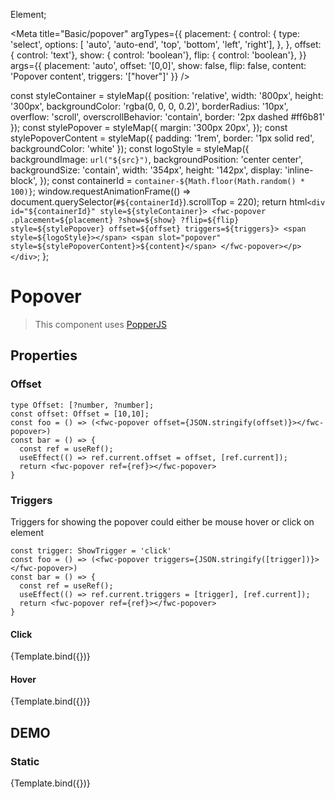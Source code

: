 Element;

<Meta
  title="Basic/popover"
  argTypes={{
    placement: {
      control: {
        type: 'select',
        options: [ 'auto', 'auto-end', 'top', 'bottom', 'left', 'right'],
      },
    },
    offset: { control: 'text'},
    show: { control: 'boolean'},
    flip: { control: 'boolean'},
  }}
  args={{
    placement: 'auto',
    offset: '[0,0]',
    show: false,
    flip: false,
    content: 'Popover content',
    triggers: '["hover"]'
  }}
/>

  const styleContainer = styleMap({
    position: 'relative',
    width: '800px',
    height: '300px',
    backgroundColor: 'rgba(0, 0, 0, 0.2)',
    borderRadius: '10px',
    overflow: 'scroll',
    overscrollBehavior: 'contain',
    border: '2px dashed #ff6b81'
  });
  const stylePopover = styleMap({
      margin: '300px 20px',
  });
  const stylePopoverContent = styleMap({
      padding: '1rem',
      border: '1px solid red',
      backgroundColor: 'white'
  });
  const logoStyle = styleMap({
    backgroundImage: `url("${src}")`,
    backgroundPosition: 'center center',
    backgroundSize: 'contain',
    width: '354px',
    height: '142px',
    display: 'inline-block',
  });
  const containerId = `container-${Math.floor(Math.random() * 100)}`;
  window.requestAnimationFrame(() => document.querySelector(`#${containerId}`).scrollTop = 220);
  return html`
      <div id="${containerId}" style=${styleContainer}>
        <fwc-popover .placement=${placement} ?show=${show} ?flip=${flip} style=${stylePopover} offset=${offset} triggers=${triggers}>
          <span style=${logoStyle}></span>
          <span slot="popover" style=${stylePopoverContent}>${content}</span>
        </fwc-popover></p>
      </div>
    `;
};

# Popover
> This component uses [PopperJS](https://popper.js.org/)

## Properties

### Offset
```tsx
type Offset: [?number, ?number];
const offset: Offset = [10,10];
const foo = () => (<fwc-popover offset={JSON.stringify(offset)}></fwc-popover>)
const bar = () => {
  const ref = useRef();
  useEffect(() => ref.current.offset = offset, [ref.current]);
  return <fwc-popover ref={ref}></fwc-popover>
}
```

### Triggers
Triggers for showing the popover could either be mouse hover or click on element
```tsx
const trigger: ShowTrigger = 'click'
const foo = () => (<fwc-popover triggers={JSON.stringify([trigger])}></fwc-popover>)
const bar = () => {
  const ref = useRef();
  useEffect(() => ref.current.triggers = [trigger], [ref.current]);
  return <fwc-popover ref={ref}></fwc-popover>
}
```

#### Click
<Canvas>
  <Story name="clickable" args={{triggers: '["click"]'}}>{Template.bind({})}</Story>
</Canvas>

#### Hover
<Canvas>
  <Story name="hover">{Template.bind({})}</Story>
</Canvas>

## DEMO

### Static
<Canvas>
  <Story name="static" args={{show: true}}>{Template.bind({})}</Story>
</Canvas>


